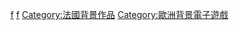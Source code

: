 [[Category:各国背景电子游戏|f]]
[[Category:欧洲各国背景电子游戏|f]]
[[Category:法國背景作品|Category:法國背景作品]]
[[Category:歐洲背景電子遊戲|Category:歐洲背景電子遊戲]]
